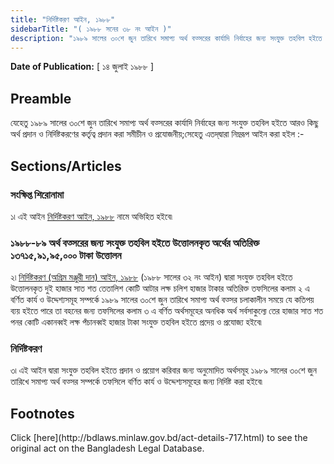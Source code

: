 ```yaml
---
title: "নির্দিষ্টকরণ আইন, ১৯৮৮"
sidebarTitle: "( ১৯৮৮ সনের ৩৮ নং আইন )"
description: "১৯৮৯ সালের ৩০শে জুন তারিখে সমাপ্য অর্থ বত্সরের কার্যাদি নির্বাহের জন্য সংযুক্ত তহবিল হইতে আরও কিছু অর্থ প্রদান ও নির্দিষ্টকরণের কর্তৃত্ব প্রদানের জন্য প্রণীত আইন৷"
---
```


**Date of Publication:** [ ১৪ জুলাই ১৯৮৮ ]

## Preamble

যেহেতু ১৯৮৯ সালের ৩০শে জুন তারিখে সমাপ্য অর্থ বত্সরের কার্যাদি নির্বাহের জন্য সংযুক্ত তহবিল হইতে আরও কিছু অর্থ প্রদান ও নির্দিষ্টকরণের কর্তৃত্ব প্রদান করা সমীচীন ও প্রযোজনীয়;সেহেতু এতদ্‌দ্বারা নিম্নরূপ আইন করা হইল :-

## Sections/Articles

### সংক্ষিপ্ত শিরোনামা

১৷ এই আইন [নির্দিষ্টকরণ আইন, ১৯৮৮](/laws/volume-27/act-717 "নির্দিষ্টকরণ আইন, ১৯৮৮") নামে অভিহিত হইবে৷

### ১৯৮৮-৮৯ অর্থ বত্সরের জন্য সংযুক্ত তহবিল হইতে উত্তোলনকৃত অর্থের অতিরিক্ত ১৩৭১৫,৯১,৯৫,০০০ টাকা উত্তোলন

২৷ [নির্দিষ্টকরণ (অগ্রিম মঞ্জুরী দান) আইন, ১৯৮৮](/laws/volume-27/act-715 "নির্দিষ্টকরণ (অগ্রিম মঞ্জুরী দান) আইন, ১৯৮৮") (১৯৮৮ সালের ৩২ নং আইন) দ্বারা সংযুক্ত তহবিল হইতে উত্তোলনকৃত দুই হাজার সাত শত তেতালি­শ কোটি আটার লক্ষ চলি­শ হাজার টাকার অতিরিক্ত তফসিলের কলাম ২ এ বর্ণিত কার্য ও উদ্দেশ্যসমূহ সম্পর্কে ১৯৮৯ সালের ৩০শে জুন তারিখে সমাপ্য অর্থ বত্সর চলাকালীন সময়ে যে কতিপয় ব্যয় হইতে পারে তা বহনের জন্য তফসিলের কলাম ৩ এ বর্ণিত অর্থসমূহের অনধিক অর্থ সর্বসাকুল্যে তের হাজার সাত শত পনর কোটি একানব্বই লক্ষ পঁচানব্বই হাজার টাকা সংযুক্ত তহবিল হইতে প্রদেয় ও প্রযোজ্য হইবে৷

### নির্দিষ্টকরণ

৩৷ এই আইন দ্বারা সংযুক্ত তহবিল হইতে প্রদান ও প্রয়োগ করিবার জন্য অনুমোদিত অর্থসমূহ ১৯৮৯ সালের ৩০শে জুন তারিখে সমাপ্য অর্থ বত্সর সম্পর্কে তফসিলে বর্ণিত কার্য ও উদ্দেশ্যসমূহের জন্য নির্দিষ্ট করা হইবে৷

## Footnotes

<Note>
  Click [here](http://bdlaws.minlaw.gov.bd/act-details-717.html) to see the original act on the Bangladesh Legal Database.
</Note>
